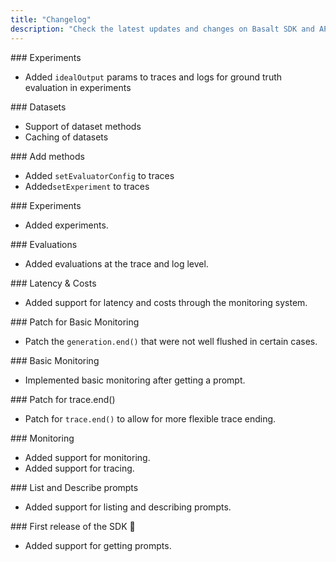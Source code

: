 ```yaml
---
title: "Changelog"
description: "Check the latest updates and changes on Basalt SDK and API."
---
```


<Update label="v0.3.0" description="2025-08-08">
  ### Experiments

  - Added `idealOutput` params to traces and logs for ground truth evaluation in experiments
</Update>

<Update label="v0.2.3" description="2025-06-30">
  ### Datasets

  - Support of dataset methods
  - Caching of datasets
</Update>

<Update label="v0.2.2" description="2025-05-14">
  ### Add methods

  - Added `setEvaluatorConfig` to traces
  - Added`setExperiment` to traces
</Update>

<Update label="v0.2.1" description="2025-05-01">
  ### Experiments

  - Added experiments.
</Update>

<Update label="v0.2.0" description="2025-05-01">
  ### Evaluations

  - Added evaluations at the trace and log level.
</Update>

<Update label="v0.1.4" description="2025-03-31">
  ### Latency & Costs

  - Added support for latency and costs through the monitoring system.
</Update>

<Update label="v0.1.3" description="2025-03-19">
  ### Patch for Basic Monitoring

  - Patch the `generation.end()` that were not well flushed in certain cases.
</Update>

<Update label="v0.1.2" description="2025-03-18">
  ### Basic Monitoring

  - Implemented basic monitoring after getting a prompt.
</Update>

<Update label="v0.1.1" description="2025-03-06">
  ### Patch for trace.end()

  - Patch for `trace.end()` to allow for more flexible trace ending.
</Update>

<Update label="v0.1.0" description="2025-03-05">
  ### Monitoring

  - Added support for monitoring.
  - Added support for tracing.
</Update>

<Update label="v0.0.5" description="2025-02-10">
  ### List and Describe prompts

  - Added support for listing and describing prompts.
</Update>

<Update label="v0.0.4" description="2025-01-17">
  ### First release of the SDK 🎉

  - Added support for getting prompts.
</Update>